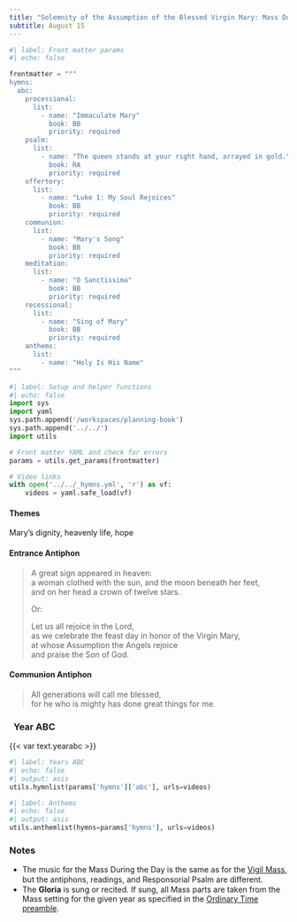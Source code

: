 ```yaml
---
title: "Solemnity of the Assumption of the Blessed Virgin Mary: Mass During the Day"
subtitle: August 15
---
```


```python
#| label: Front matter params
#| echo: false

frontmatter = """
hymns:
  abc:
    processional:
      list:
        - name: "Immaculate Mary"
          book: BB
          priority: required
    psalm:
      list:
        - name: "The queen stands at your right hand, arrayed in gold."
          book: RA
          priority: required
    offertory:
      list:
        - name: "Luke 1: My Soul Rejoices"
          book: BB
          priority: required
    communion:
      list:
        - name: "Mary's Song"
          book: BB
          priority: required
    meditation:
      list:
        - name: "O Sanctissima"
          book: BB
          priority: required
    recessional:
      list:
        - name: "Sing of Mary"
          book: BB
          priority: required
    anthems:
      list:
        - name: "Holy Is His Name"
"""
```

```python
#| label: Setup and helper functions
#| echo: false
import sys
import yaml
sys.path.append('/workspaces/planning-book')
sys.path.append('../../')
import utils

# Front matter YAML and check for errors
params = utils.get_params(frontmatter)

# Video links
with open('../../_hymns.yml', 'r') as vf:
    videos = yaml.safe_load(vf)
```

:::  {.red}
#### **Themes**
:::

Mary's dignity, heavenly life, hope

:::  {.red}
#### **Entrance Antiphon**
:::

> A great sign appeared in heaven:  
> a woman clothed with the sun, and the moon beneath her feet,  
> and on her head a crown of twelve stars.  
>  
> [Or:]{.red}  
>  
> Let us all rejoice in the Lord,  
> as we celebrate the feast day in honor of the Virgin Mary,  
> at whose Assumption the Angels rejoice  
> and praise the Son of God.

:::  {.red}
#### **Communion Antiphon**
:::

> All generations will call me blessed,  
> for he who is mighty has done great things for me.

::: {.titlered}
### &nbsp; Year ABC
:::
{{< var text.yearabc >}}

```python
#| label: Years ABC
#| echo: false
#| output: asis
utils.hymnlist(params['hymns']['abc'], urls=videos)
```


```python
#| label: Anthems
#| echo: false
#| output: asis
utils.anthemlist(hymns=params['hymns'], urls=videos)
```

::: {.red}
### Notes
:::

* The music for the Mass During the Day is the same as for the [Vigil Mass](aug14-assumption-vigil.qmd), but the antiphons, readings, and Responsorial Psalm are diﬀerent.
* The **Gloria** is sung or recited. If sung, all Mass parts are taken from the Mass setting for the given year as specified in the [Ordinary Time
preamble](../ordinary-time/ordinary-time.qmd).